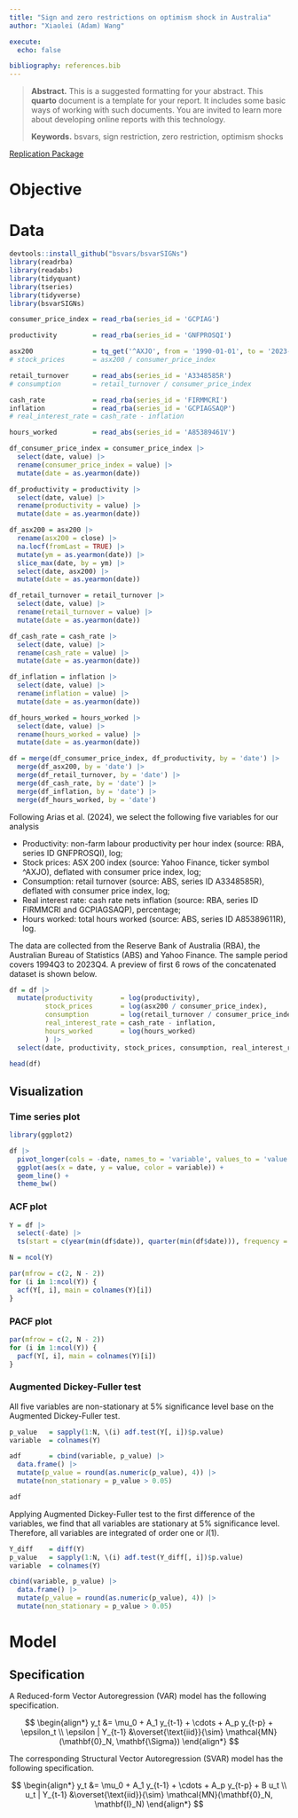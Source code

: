 ```yaml
---
title: "Sign and zero restrictions on optimism shock in Australia"
author: "Xiaolei (Adam) Wang"

execute:
  echo: false

bibliography: references.bib
---
```


> **Abstract.** This is a suggested formatting for your abstract. This **quarto** document is a template for your report. It includes some basic ways of working with such documents. You are invited to learn more about developing online reports with this technology. 
>
> **Keywords.** bsvars, sign restriction, zero restriction, optimism shocks

[Replication Package](https://www.econometricsociety.org/publications/econometrica/2018/03/01/inference-based-structural-vector-autoregressions-identified)

# Objective

# Data

<!-- load data -->

```r
devtools::install_github("bsvars/bsvarSIGNs")
library(readrba)
library(readabs)
library(tidyquant)
library(tseries)
library(tidyverse)
library(bsvarSIGNs)

consumer_price_index = read_rba(series_id = 'GCPIAG')

productivity         = read_rba(series_id = 'GNFPROSQI')

asx200               = tq_get('^AXJO', from = '1990-01-01', to = '2023-12-31')
# stock_prices       = asx200 / consumer_price_index

retail_turnover      = read_abs(series_id = 'A3348585R')
# consumption        = retail_turnover / consumer_price_index

cash_rate            = read_rba(series_id = 'FIRMMCRI')
inflation            = read_rba(series_id = 'GCPIAGSAQP')
# real_interest_rate = cash_rate - inflation

hours_worked         = read_abs(series_id = 'A85389461V')
```

<!-- concat datasets -->

```r
df_consumer_price_index = consumer_price_index |> 
  select(date, value) |>
  rename(consumer_price_index = value) |> 
  mutate(date = as.yearmon(date))

df_productivity = productivity |> 
  select(date, value) |>
  rename(productivity = value) |> 
  mutate(date = as.yearmon(date))

df_asx200 = asx200 |> 
  rename(asx200 = close) |> 
  na.locf(fromLast = TRUE) |> 
  mutate(ym = as.yearmon(date)) |> 
  slice_max(date, by = ym) |> 
  select(date, asx200) |> 
  mutate(date = as.yearmon(date))

df_retail_turnover = retail_turnover |>
  select(date, value) |>
  rename(retail_turnover = value) |> 
  mutate(date = as.yearmon(date))

df_cash_rate = cash_rate |>
  select(date, value) |>
  rename(cash_rate = value) |> 
  mutate(date = as.yearmon(date))

df_inflation = inflation |>
  select(date, value) |>
  rename(inflation = value) |> 
  mutate(date = as.yearmon(date))

df_hours_worked = hours_worked |>
  select(date, value) |>
  rename(hours_worked = value) |> 
  mutate(date = as.yearmon(date))

df = merge(df_consumer_price_index, df_productivity, by = 'date') |>
  merge(df_asx200, by = 'date') |>
  merge(df_retail_turnover, by = 'date') |>
  merge(df_cash_rate, by = 'date') |>
  merge(df_inflation, by = 'date') |>
  merge(df_hours_worked, by = 'date')
```

Following Arias et al. (2024), we select the following five variables for our analysis

- Productivity: non-farm labour productivity per hour index (source: RBA, series ID GNFPROSQI), log;
- Stock prices: ASX 200 index (source: Yahoo Finance, ticker symbol ^AXJO), deflated with consumer price index, log;
- Consumption: retail turnover (source: ABS, series ID A3348585R), deflated with consumer price index, log;
- Real interest rate: cash rate nets inflation (source: RBA, series ID FIRMMCRI and GCPIAGSAQP), percentage;
- Hours worked: total hours worked (source: ABS, series ID A85389611R), log.

The data are collected from the Reserve Bank of Australia (RBA), the Australian Bureau of Statistics (ABS) and Yahoo Finance. The sample period covers 1994Q3 to 2023Q4. A preview of first 6 rows of the concatenated dataset is shown below.

```r
df = df |> 
  mutate(productivity       = log(productivity),
         stock_prices       = log(asx200 / consumer_price_index),
         consumption        = log(retail_turnover / consumer_price_index),
         real_interest_rate = cash_rate - inflation,
         hours_worked       = log(hours_worked)
         ) |> 
  select(date, productivity, stock_prices, consumption, real_interest_rate, hours_worked)

head(df)
```

## Visualization

### Time series plot

```r
library(ggplot2)

df |> 
  pivot_longer(cols = -date, names_to = 'variable', values_to = 'value') |> 
  ggplot(aes(x = date, y = value, color = variable)) +
  geom_line() +
  theme_bw()
```

### ACF plot

```r
Y = df |> 
  select(-date) |> 
  ts(start = c(year(min(df$date)), quarter(min(df$date))), frequency = 4)

N = ncol(Y)

par(mfrow = c(2, N - 2))
for (i in 1:ncol(Y)) {
  acf(Y[, i], main = colnames(Y)[i])
}
```

### PACF plot

```r
par(mfrow = c(2, N - 2))
for (i in 1:ncol(Y)) {
  pacf(Y[, i], main = colnames(Y)[i])
}
```

### Augmented Dickey-Fuller test

All five variables are non-stationary at 5% significance level base on the Augmented Dickey-Fuller test.

```r
p_value   = sapply(1:N, \(i) adf.test(Y[, i])$p.value)
variable  = colnames(Y)

adf       = cbind(variable, p_value) |> 
  data.frame() |> 
  mutate(p_value = round(as.numeric(p_value), 4)) |> 
  mutate(non_stationary = p_value > 0.05)

adf
```

Applying Augmented Dickey-Fuller test to the first difference of the variables, we find that all variables are stationary at 5% significance level. Therefore, all variables are integrated of order one or $I(1)$.

```r
Y_diff    = diff(Y)
p_value   = sapply(1:N, \(i) adf.test(Y_diff[, i])$p.value)
variable  = colnames(Y)

cbind(variable, p_value) |> 
  data.frame() |> 
  mutate(p_value = round(as.numeric(p_value), 4)) |> 
  mutate(non_stationary = p_value > 0.05)
```

# Model

## Specification

A Reduced-form Vector Autoregression (VAR) model has the following specification.

$$
\begin{align*}
y_t &= \mu_0 + A_1 y_{t-1} + \cdots + A_p y_{t-p} + \epsilon_t \\
\epsilon | Y_{t-1} &\overset{\text{iid}}{\sim} \mathcal{MN}(\mathbf{0}_N, \mathbf{\Sigma})
\end{align*}
$$

The corresponding Structural Vector Autoregression (SVAR) model has the following specification.

$$
\begin{align*}
y_t &= \mu_0 + A_1 y_{t-1} + \cdots + A_p y_{t-p} + B u_t \\
u_t | Y_{t-1} &\overset{\text{iid}}{\sim} \mathcal{MN}(\mathbf{0}_N, \mathbf{I}_N)
\end{align*}
$$























